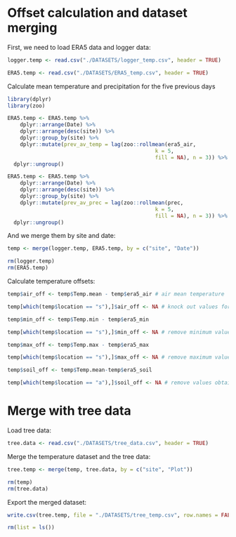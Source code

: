 # Offset calculation and dataset merging

First, we need to load ERA5 data and logger data:

```r
logger.temp <- read.csv("./DATASETS/logger_temp.csv", header = TRUE)

ERA5.temp <- read.csv("./DATASETS/ERA5_temp.csv", header = TRUE)
```

###############
Calculate mean temperature and precipitation for the five previous days

```r
library(dplyr)
library(zoo)

ERA5.temp <- ERA5.temp %>%
    dplyr::arrange(Date) %>% 
    dplyr::arrange(desc(site)) %>% 
    dplyr::group_by(site) %>% 
    dplyr::mutate(prev_av_temp = lag(zoo::rollmean(era5_air, 
                                               k = 5, 
                                               fill = NA), n = 3)) %>% 
  dplyr::ungroup()

ERA5.temp <- ERA5.temp %>%
    dplyr::arrange(Date) %>% 
    dplyr::arrange(desc(site)) %>% 
    dplyr::group_by(site) %>% 
    dplyr::mutate(prev_av_prec = lag(zoo::rollmean(prec, 
                                               k = 5, 
                                               fill = NA), n = 3)) %>% 
  dplyr::ungroup()
```

###############


And we merge them by site and date:

```r
temp <- merge(logger.temp, ERA5.temp, by = c("site", "Date"))

rm(logger.temp)
rm(ERA5.temp)
```

Calculate temperature offsets:

```r
temp$air_off <- temp$Temp.mean - temp$era5_air # air mean temperature

temp[which(temp$location == "s"),]$air_off <- NA # knock out values for soil loggers, as this will be calculated with "era5_soil"

temp$min_off <- temp$Temp.min - temp$era5_min

temp[which(temp$location == "s"),]$min_off <- NA # remove minimum values for soil temperature, as offsets are calculated with minimum air temperature.

temp$max_off <- temp$Temp.max - temp$era5_max

temp[which(temp$location == "s"),]$max_off <- NA # remove maximum values for soil temperature, as offsets are calculated with minimum air

temp$soil_off <- temp$Temp.mean-temp$era5_soil

temp[which(temp$location == "a"),]$soil_off <- NA # remove values obtained for air loggers, as offsets have been calculated with soil temperature
```

# Merge with tree data

Load tree data:

```r
tree.data <- read.csv("./DATASETS/tree_data.csv", header = TRUE)
```

Merge the temperature dataset and the tree data:

```r
tree.temp <- merge(temp, tree.data, by = c("site", "Plot"))

rm(temp)
rm(tree.data)
```

Export the merged dataset:

```r
write.csv(tree.temp, file = "./DATASETS/tree_temp.csv", row.names = FALSE, quote = FALSE)

rm(list = ls())
```